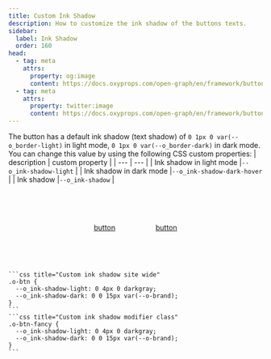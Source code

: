 ```yaml
---
title: Custom Ink Shadow
description: How to customize the ink shadow of the buttons texts.
sidebar:
  label: Ink Shadow
  order: 160
head:
  - tag: meta
    attrs:
      property: og:image
      content: https://docs.oxyprops.com/open-graph/en/framework/buttons/custom-ink-shadow.png
  - tag: meta
    attrs:
      property: twitter:image
      content: https://docs.oxyprops.com/open-graph/en/framework/buttons/custom-ink-shadow.png
---
```



The button has a default ink shadow (text shadow) of `0 1px 0 var(--o_border-light)` in light mode, `0 1px 0 var(--o_border-dark)` in dark mode. You can change this value by using the following CSS custom properties:
| description | custom property |
| --- | --- |
| Ink shadow in light mode |<ClipboardCopy value="--o_ink-shadow-light:">`--o_ink-shadow-light`</ClipboardCopy> |
| Ink shadow in dark mode |<ClipboardCopy value="--o_ink-shadow-dark-hover:">`--o_ink-shadow-dark-hover`</ClipboardCopy> |
| Ink shadow |<ClipboardCopy value="--o_ink-shadow:">`--o_ink-shadow`</ClipboardCopy> |

<div style="display: flex; flex-wrap: wrap; column-gap:5rem;row-gap:1rem; width:100%; justify-content: center; align-items: center;padding-block: 4rem;">
    <a href="#custom-ink-shadow" class="o-btn o-btn-bw" style="font-size: var(--o-fluid-font-4);--o_ink-shadow-light: 0 4px 0 darkgray; --o_ink-shadow-dark: 0 0 15px var(--o-brand);"><span>button</span></a>
    <a href="#custom-ink-shadow" class="o-btn o-btn-brand-gr o-btn-outline" style="font-size: var(--o-fluid-font-4);--o_ink-shadow-light: 0 4px 0 darkgray; --o_ink-shadow-dark: 0 2px 2px black;"><span>button</span></a>
</div>
    
    ```css title="Custom ink shadow site wide"
    .o-btn {
      --o_ink-shadow-light: 0 4px 0 darkgray;
      --o_ink-shadow-dark: 0 0 15px var(--o-brand);
    }
    ```
    ```css title="Custom ink shadow modifier class"
    .o-btn-fancy {
      --o_ink-shadow-light: 0 4px 0 darkgray;
      --o_ink-shadow-dark: 0 0 15px var(--o-brand);
    }
    ```
